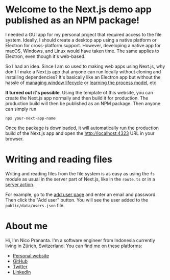 # Welcome to the Next.js demo app published as an NPM package!

I needed a GUI app for my personal project that required access to the file system. Ideally, I should create a desktop app using a native platform or Electron for cross-platform support. However, developing a native app for macOS, Windows, and Linux would have taken time. The same applies to Electron, even though it's web-based.

So I had an idea. Since I am so used to making web apps using Next.js, why don't I make a Next.js app that anyone can run locally without cloning and installing dependencies? It's basically like an Electron app but without the hassle of [managing window lifecycle](https://www.electronjs.org/docs/latest/tutorial/tutorial-first-app#managing-your-apps-window-lifecycle) or [learning the process model](https://www.electronjs.org/docs/latest/tutorial/process-model), etc.

**It turned out it's possible**. Using the template of this website, you can create the Next.js app normally and then build it for production. The production build will then be published as an NPM package. Then anyone can simply run

```
npx your-next-app-name
```

Once the package is downloaded, it will automatically run the production build of the Next.js app and open the [http://localhost:4323](http://localhost:4323) URL in your browser.

# Writing and reading files

Writing and reading files from the file system is as easy as using the `fs` module as usual in the server part of Next.js, like in the `route.ts` or in a [server action](https://nextjs.org/docs/app/building-your-application/data-fetching/server-actions-and-mutations).

For example, go to the [add user page](/add-user) and enter an email and password. Then click the "Add user" button. You will see the user added to the `public/data/users.json` file.

# About me

Hi, I'm Nico Prananta. I'm a software engineer from Indonesia currently living in Zürich, Switzerland. You can find me on these platforms:

- [Personal website](https://nico.fyi)
- [GitHub](https://github.com/nicnocquee)
- [Twitter](https://twitter.com/2co_p)
- [LinkedIn](https://www.linkedin.com/in/nico-prananta-884750200/)

